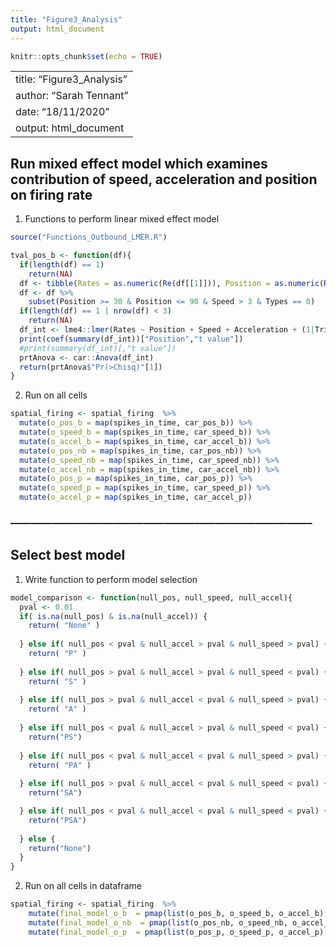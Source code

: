 ```yaml
---
title: "Figure3_Analysis"
output: html_document
---
```


```r
knitr::opts_chunk$set(echo = TRUE)
```

---
title: "Figure3_Analysis"
author: "Sarah Tennant"
date: "18/11/2020"
output: html_document
---



## Run mixed effect model which examines contribution of speed, acceleration and position on firing rate

1. Functions to perform linear mixed effect model
```r
source("Functions_Outbound_LMER.R")

```

```r

tval_pos_b <- function(df){
  if(length(df) == 1) 
    return(NA) 
  df <- tibble(Rates = as.numeric(Re(df[[1]])), Position = as.numeric(Re(df[[2]])), Acceleration = as.numeric(Re(df[[3]])), Speed = as.numeric(Re(df[[4]])), Trials = as.factor(Re(df[[5]])), Types = as.factor(Re(df[[6]])))
  df <- df %>% 
    subset(Position >= 30 & Position <= 90 & Speed > 3 & Types == 0)
  if(length(df) == 1 | nrow(df) < 3) 
    return(NA) 
  df_int <- lme4::lmer(Rates ~ Position + Speed + Acceleration + (1|Trials), data = df, na.action=na.exclude, REML=FALSE)
  print(coef(summary(df_int))["Position","t value"])
  #print(summary(df_int)[,"t value"])
  prtAnova <- car::Anova(df_int) 
  return(prtAnova$"Pr(>Chisq)"[1])
}
```


2. Run on all cells 
```r
spatial_firing <- spatial_firing  %>%
  mutate(o_pos_b = map(spikes_in_time, car_pos_b)) %>%
  mutate(o_speed_b = map(spikes_in_time, car_speed_b)) %>%
  mutate(o_accel_b = map(spikes_in_time, car_accel_b)) %>%
  mutate(o_pos_nb = map(spikes_in_time, car_pos_nb)) %>%
  mutate(o_speed_nb = map(spikes_in_time, car_speed_nb)) %>%
  mutate(o_accel_nb = map(spikes_in_time, car_accel_nb)) %>%
  mutate(o_pos_p = map(spikes_in_time, car_pos_p)) %>%
  mutate(o_speed_p = map(spikes_in_time, car_speed_p)) %>%
  mutate(o_accel_p = map(spikes_in_time, car_accel_p))
```


### ----------------------------------------------------------------------------------------- ###


## Select best model 

1. Write function to perform model selection
```r

model_comparison <- function(null_pos, null_speed, null_accel){
  pval <- 0.01
  if( is.na(null_pos) & is.na(null_accel)) {
    return( "None" )
  
  } else if( null_pos < pval & null_accel > pval & null_speed > pval) {
    return( "P" )
    
  } else if( null_pos > pval & null_accel > pval & null_speed < pval) {
    return( "S" ) 
    
  } else if( null_pos > pval & null_accel < pval & null_speed > pval) {
    return( "A" )
    
  } else if( null_pos < pval & null_accel > pval & null_speed < pval) {
    return("PS")
    
  } else if( null_pos < pval & null_accel < pval & null_speed > pval) {
    return( "PA" )
        
  } else if( null_pos > pval & null_accel < pval & null_speed < pval) {
    return("SA")

  } else if( null_pos < pval & null_accel < pval & null_speed < pval) {
    return("PSA")
    
  } else {
    return("None")
  }
}

```

2. Run on all cells in dataframe
```r
spatial_firing <- spatial_firing  %>%
    mutate(final_model_o_b  = pmap(list(o_pos_b, o_speed_b, o_accel_b), model_comparison)) %>%
    mutate(final_model_o_nb  = pmap(list(o_pos_nb, o_speed_nb, o_accel_nb), model_comparison))  %>%
    mutate(final_model_o_p  = pmap(list(o_pos_p, o_speed_p, o_accel_p), model_comparison))

```

